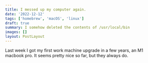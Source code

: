 ```yaml
---
title: I messed up my computer again.
date: '2022-12-12'
tags: ['homebrew', 'macOS', 'linux']
draft: true
summary: I somehow deleted the contents of /usr/local/bin
images: []
layout: PostLayout
---
```


Last week I got my first work machine upgrade in a few years, an M1 macbook pro. It seems pretty nice so far, but they always do.
